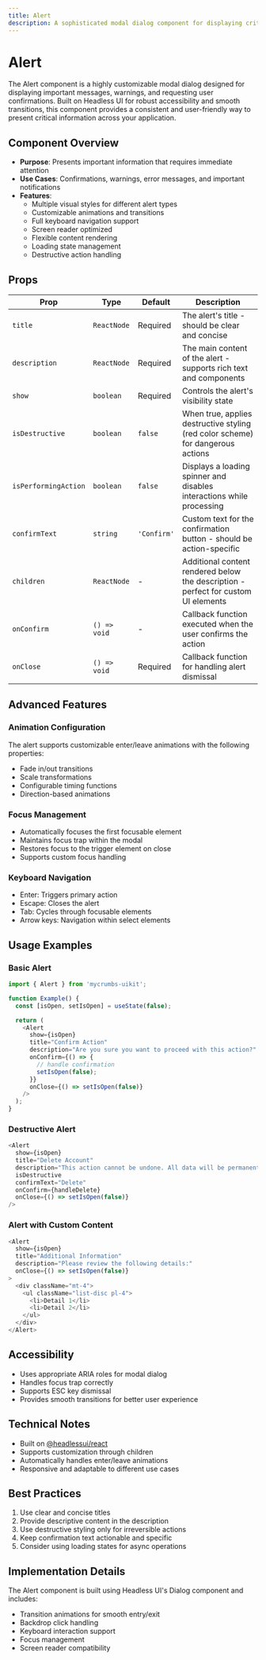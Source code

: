 ```yaml
---
title: Alert 
description: A sophisticated modal dialog component for displaying critical information, warnings, and confirmation requests with full accessibility support and customizable styling
---
```


# Alert

The Alert component is a highly customizable modal dialog designed for displaying important messages, warnings, and requesting user confirmations. Built on Headless UI for robust accessibility and smooth transitions, this component provides a consistent and user-friendly way to present critical information across your application.

## Component Overview

- **Purpose**: Presents important information that requires immediate attention
- **Use Cases**: Confirmations, warnings, error messages, and important notifications
- **Features**:
  - Multiple visual styles for different alert types
  - Customizable animations and transitions
  - Full keyboard navigation support
  - Screen reader optimized
  - Flexible content rendering
  - Loading state management
  - Destructive action handling

## Props

| Prop | Type | Default | Description |
|------|------|---------|-------------|
| `title` | `ReactNode` | Required | The alert's title - should be clear and concise |
| `description` | `ReactNode` | Required | The main content of the alert - supports rich text and components |
| `show` | `boolean` | Required | Controls the alert's visibility state |
| `isDestructive` | `boolean` | `false` | When true, applies destructive styling (red color scheme) for dangerous actions |
| `isPerformingAction` | `boolean` | `false` | Displays a loading spinner and disables interactions while processing |
| `confirmText` | `string` | `'Confirm'` | Custom text for the confirmation button - should be action-specific |
| `children` | `ReactNode` | - | Additional content rendered below the description - perfect for custom UI elements |
| `onConfirm` | `() => void` | - | Callback function executed when the user confirms the action |
| `onClose` | `() => void` | Required | Callback function for handling alert dismissal |

## Advanced Features

### Animation Configuration
The alert supports customizable enter/leave animations with the following properties:
- Fade in/out transitions
- Scale transformations
- Configurable timing functions
- Direction-based animations

### Focus Management
- Automatically focuses the first focusable element
- Maintains focus trap within the modal
- Restores focus to the trigger element on close
- Supports custom focus handling

### Keyboard Navigation
- Enter: Triggers primary action
- Escape: Closes the alert
- Tab: Cycles through focusable elements
- Arrow keys: Navigation within select elements

## Usage Examples

### Basic Alert
```javascript
import { Alert } from 'mycrumbs-uikit';

function Example() {
  const [isOpen, setIsOpen] = useState(false);

  return (
    <Alert
      show={isOpen}
      title="Confirm Action"
      description="Are you sure you want to proceed with this action?"
      onConfirm={() => {
        // handle confirmation
        setIsOpen(false);
      }}
      onClose={() => setIsOpen(false)}
    />
  );
}
```

### Destructive Alert
```javascript
<Alert
  show={isOpen}
  title="Delete Account"
  description="This action cannot be undone. All data will be permanently deleted."
  isDestructive
  confirmText="Delete"
  onConfirm={handleDelete}
  onClose={() => setIsOpen(false)}
/>
```

### Alert with Custom Content
```javascript
<Alert
  show={isOpen}
  title="Additional Information"
  description="Please review the following details:"
  onClose={() => setIsOpen(false)}
>
  <div className="mt-4">
    <ul className="list-disc pl-4">
      <li>Detail 1</li>
      <li>Detail 2</li>
    </ul>
  </div>
</Alert>
```

## Accessibility

- Uses appropriate ARIA roles for modal dialog
- Handles focus trap correctly
- Supports ESC key dismissal
- Provides smooth transitions for better user experience

## Technical Notes

- Built on [@headlessui/react](https://headlessui.dev/)
- Supports customization through children
- Automatically handles enter/leave animations
- Responsive and adaptable to different use cases

## Best Practices

1. Use clear and concise titles
2. Provide descriptive content in the description
3. Use destructive styling only for irreversible actions
4. Keep confirmation text actionable and specific
5. Consider using loading states for async operations

## Implementation Details

The Alert component is built using Headless UI's Dialog component and includes:
- Transition animations for smooth entry/exit
- Backdrop click handling
- Keyboard interaction support
- Focus management
- Screen reader compatibility